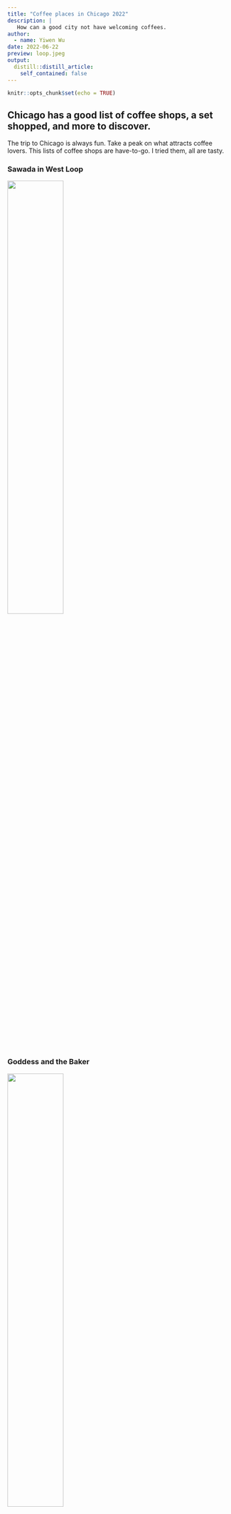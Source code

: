 ```yaml
---
title: "Coffee places in Chicago 2022"
description: |
   How can a good city not have welcoming coffees. 
author:
  - name: Yiwen Wu
date: 2022-06-22
preview: loop.jpeg
output:
  distill::distill_article:
    self_contained: false
---
```


```r
knitr::opts_chunk$set(echo = TRUE)
```


## Chicago has a good list of coffee shops, a set shopped, and more to discover. 

The trip to Chicago is always fun. Take a peak on what attracts coffee lovers. This lists of coffee shops are have-to-go. I tried them, all are tasty.

### Sawada in West Loop

![](https://fastly.4sqi.net/img/general/600x600/82901909_u6r-shfe01Ny5AzAuLAin-bUuFHr5EXxcO5pGf66LyU.jpg){width=50% height=50%}

### Goddess and the Baker

![](https://fastly.4sqi.net/img/general/600x600/2273437_W8DWcF1YPb-07jo26fWSCY-xQYBPeLJXAUNXolw_dc8.jpg){width=50% height=50%}


### Caffe Umbria

![](https://images.squarespace-cdn.com/content/v1/5977c171893fc02caad61a66/1509068994880-KWKM198A1BQMIURKHZ6Y/cafeumbriaglass.jpg){width=50% height=50%}

### Mojo
![](https://www.cushingco.com/wp-content/uploads/2018/03/Menu-Boards-Full-View-at-Mojo-Coffee.jpg){width=50% height=50%}

### Blue Bottle

![](blue1.png){width=50% height=50%}

### Startbucks Roastery 

![](https://media-cdn.tripadvisor.com/media/photo-s/1d/9c/c3/26/inside-with-the-beans.jpg){width=50% height=50%}

![](https://nypost.com/wp-content/uploads/sites/2/2022/04/starbucks-reserve-roastery-62.jpg?quality=75&strip=all&w=744){width=50% height=50%}



